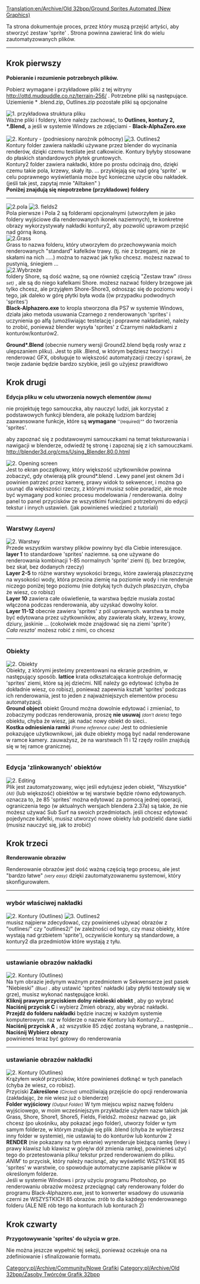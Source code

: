 [[Translation:en/Archive/Old 32bpp/Ground Sprites Automated (New Graphics)]]

Ta strona dokumentuje proces, przez który muszą przejść artyści, aby stworzyć zestaw 'sprite' .
Strona powinna zawierać link do wielu zautomatyzowanych plików.

----


== Krok pierwszy ==
'''Pobieranie i rozumienie potrzebnych plików.'''

<!--{{note|Those files aren't currently there.}}-->{{pl/Informacja|Tych plików obecnie nie ma.}}

Pobierz wymagane i przykładowe pliki z tej witryny http://ottd.mudpuddle.co.nz/terrain-256/ . Potrzebne pliki są następujące. Uziemienie * .blend.zip, Outlines.zip pozostałe pliki są opcjonalne

<!--{{note|Those files aren't currently there.}}-->{{pl/Informacja|Tych plików obecnie nie ma.}}

[[File:en/Archive/Old 32bpp/Files.png|left|frame|1. przykładowa struktura pliku]] <br> Ważne pliki i foldery, które należy zachować, to '''Outlines, kontury 2, *.Blend,''' a jeśli w systemie Windows ze zdjęciami - '''Black-AlphaZero.exe'''<br>
<br style="clear: left"/>

[[File:en/Archive/Old 32bpp/Outlines.png|left|frame|2. Kontury - (podniesiony narożnik północny) ]]
[[File:en/Archive/Old 32bpp/Outlines2.png|left|frame|3. Outlines2]]<br>
Kontury folder zawiera nakładki używane przez blender do wycinania renderów, dzięki czemu testilate jest całkowicie. Kontury byłyby stosowane do płaskich standardowych płytek gruntowych.<br>
Kontury2 folder zawiera nakładki, które po prostu odcinają dno, dzięki czemu takie pola, krzewy, skały itp. ... przyklejają się nad górą 'sprite' . w celu poprawnego wyświetlania może być konieczne użycie obu nakładek. (jeśli tak jest, zapytaj mnie "Alltaken" )
<br style="clear: left"/>

'''Poniżej znajdują się niepotrzebne (przykładowe) foldery'''
----


[[File:en/Archive/Old 32bpp/Field1.png|left|frame|2.pola]]
[[File:en/Archive/Old 32bpp/Field2.png|left|frame|3. fields2]]<br>
Pola pierwsze i Pola 2 są folderami opcjonalnymi (utworzyłem je jako foldery wyjściowe dla renderowanych ikonek naziemnych), te konkretne obrazy wykorzystywały nakładki kontury2, aby pozwolić uprawom przejść nad górną ikoną.
<br style="clear: left"/>

[[File:en/Archive/Old 32bpp/Grass.png|left|frame|2.Grass]]<br>
Grass to nazwa folderu, który utworzyłem do przechowywania moich renderowanych "standard" kafelków trawy. (tj. nie z brzegami, nie ze skałami na nich .....) można to nazwać jak tylko chcesz. możesz nazwać to pustynią, śniegiem ...
<br style="clear: left"/>

[[File:en/Archive/Old 32bpp/Shore.png|left|frame|2.Wybrzeże]]<br>
foldery Shore, są dość ważne, są one również częścią "Zestaw traw" <small>''(Grass set)''</small> , ale są do niego kafelkami Shore. możesz nazwać foldery brzegowe jak tylko chcesz, ale przyjąłem Shore-Shore3, odnosząc się do poziomu wody i tego, jak daleko w górę płytki była woda ((w przypadku podwodnych 'sprites')
<br style="clear: left"/>

'''Black-Alphazero.exe''' to kropla stworzona dla PS7 w systemie Windows, działa jako metoda usuwania Czarnego z renderowanych 'sprites' i uczynienia go alfą (umożliwiając testelację i poprawne nakładanie), należy to zrobić, ponieważ blender wysyła 'sprites' z Czarnymi nakładkami z konturów/konturów2.

'''Ground*.Blend''' (obecnie numery wersji Ground2.blend będą rosły wraz z ulepszaniem pliku). Jest to plik .Blend, w którym będziesz tworzyć i renderować GFX, obsługuje to większość automatyzacji rzeczy i sprawi, że twoje zadanie będzie bardzo szybkie, jeśli go użyjesz prawidłowo

== Krok drugi ==
'''Edycja pliku w celu utworzenia nowych elementów <small>''(items)''</small>'''

nie projektuję tego samouczka, aby nauczyć ludzi, jak korzystać z podstawowych funkcji blendera, ale pokażę ludziom bardziej zaawansowane funkcje, które są '''wymagane''' <small>''(required)""</small> do tworzenia 'sprites'.

aby zapoznać się z podstawowymi samouczkami na temat teksturowania i nawigacji w blenderze, odwiedź tę stronę i zapoznaj się z ich samouczkami. http://blender3d.org/cms/Using_Blender.80.0.html

[[File:en/Archive/Old 32bpp/Openscreen.png|right|frame|2. Opening screen]]<br>
Jest to ekran początkowy, który większość użytkowników powinna zobaczyć, gdy otwierają plik ground*.blend . Lewy panel jest oknem 3d i powinien patrzeć przez kamerę, prawy widok to sekwencer, i można go usunąć dla większości rzeczy, z którymi musisz sobie poradzić, ale może być wymagany pod koniec procesu modelowania / renderowania. dolny panel to panel przycisków ze wszystkimi funkcjami potrzebnymi do edycji tekstur i innych ustawień. (jak powinieneś wiedzieć z tutoriali)
<br style="clear: right"/>

----
=== Warstwy <small>''(Layers)''</small> ===


[[File:en/Archive/Old 32bpp/Layers.png|left|frame|2. Warstwy ]]<br>
Przede wszystkim warstwy plików powinny być dla Ciebie interesujące.<br>
'''layer 1''' to standardowe 'sprites' naziemne. są one używane do renderowania kombinacji 1-85 normalnych 'sprite' ziemi (tj. bez brzegów, bez skał, bez dodanych rzeczy)<br>
'''Layer 2-5''' to różne warstwy wysokości brzegu, które zawierają płaszczyznę na wysokości wody, która przecina ziemię na poziomie wody i nie renderuje niczego poniżej tego poziomu (nie dotykaj tych dużych płaszczyzn, chyba że wiesz, co robisz)<br>
'''Layer 10''' zawiera całe oświetlenie, ta warstwa będzie musiała zostać włączona podczas renderowania, aby uzyskać dowolny kolor.<br>
'''Layer 11-12''' obecnie zawiera 'sprites' z pól uprawnych. warstwa ta może być edytowana przez użytkowników, aby zawierała skały, krzewy, krowy, dziury, jaskinie ... (cokolwiek może znajdować się na ziemi 'sprite')<br>
''Cała reszta''' możesz robić z nimi, co chcesz
<br style="clear: left"/>

----

===Obiekty===


[[File:en/Archive/Old 32bpp/Objects.png|right|frame|2. Obiekty]]<br>
Obiekty, z którymi jesteśmy prezentowani na ekranie przednim, w następujący sposób.
'''lattice''' krata odkształcająca kontroluje deformację 'sprites' ziemi, które są jej dziećmi. NIE należy go edytować (chyba że dokładnie wiesz, co robisz), ponieważ zapewnia kształt 'sprites' podczas ich renderowania, jest to jeden z najważniejszych elementów procesu automatyzacji.<br>
'''Ground object''' obiekt Ground można dowolnie edytować i zmieniać, to zobaczymy podczas renderowania, proszę '''nie usuwaj''' <small>''(don't delete)''</small>  tego obiektu, chyba że wiesz, jak nadać nowy obiekt do sieci..<br>
'''Kostka odniesienia ramki''' <small>''(Frame reference cube)''</small> Jest to odniesienie pokazujące użytkownikowi, jak duże obiekty mogą być nadal renderowane w ramce kamery. zauważysz, że na warstwach 11 i 12 rzędy roślin znajdują się w tej ramce granicznej.
<br style="clear: right"/>

----
===Edycja 'zlinkowanych' obiektów===


[[File:en/Archive/Old 32bpp/Editing.png|left|frame|2. Editing]]<br>
Plik jest zautomatyzowany, więc jeśli edytujesz jeden obiekt, "Wszystkie" <small>''(All)''</small>  (lub większość) obiektów w tej warstwie będzie równo edytowanych. oznacza to, że 85 'sprites' można edytować za pomocą jednej operacji, ograniczenia tego (w aktualnych wersjach blendera 2.37a) są takie, że nie możesz używać Sub Surf na swoich przedmiotach.
jeśli chcesz edytować pojedyncze kafelki, musisz utworzyć nowe obiekty lub podzielić dane siatki (musisz nauczyć się, jak to zrobić)
<br style="clear: left"/>

== Krok trzeci ==
'''Renderowanie obrazów'''

Renderowanie obrazów jest dość ważną częścią tego procesu, ale jest "bardzo łatwe" <small>''(very easy)''</small> dzięki zautomatyzowanemu systemowi, który skonfigurowałem.
----
===wybór właściwej nakładki===

[[File:en/Archive/Old 32bpp/Outlines.png|left|frame|2. Kontury <small>''(Outlines)''</small>]]
[[File:en/Archive/Old 32bpp/Outlines2.png|left|frame|3. Outlines2]]<br>
musisz najpierw zdecydować, czy powinieneś używać obrazów z "outlines/" czy "outlines2/" (w zależności od tego, czy masz obiekty, które wystają nad grzbietem 'sprite'), oczywiście kontury są standardowe, a kontury2 dla przedmiotów które wystają z tyłu.
<br style="clear: left"/>

----
===ustawianie obrazów nakładki===

[[File:en/Archive/Old 32bpp/Sequencer.png|right|frame|2. Kontury <small>''(Outlines)''</small>]]<br>
Na tym obrazie jedynym ważnym przedmiotem w Sekwenserze jest pasek "Niebieski" <small>''(Blue)''</small> . aby ustawić 'sprites' nakładki (aby płytki testowały się w grze), musisz wykonać następujące kroki.<br>
'''Kliknij prawym przyciskiem dolny niebieski obiekt''' , aby go wybrać<br>
'''Naciśnij przycisk C''' i wybierz Zmień obrazy, aby wybrać nakładki.<br>
'''Przejdź do folderu nakładki''' będzie inaczej w każdym systemie komputerowym. raz w folderze o nazwie Kontury lub Kontury2...<br>
'''Naciśnij przycisk A''' , aż wszystkie 85 zdjęć zostaną wybrane, a następnie...<br>
'''Naciśnij Wybierz obrazy'''<br>
powinieneś teraz być gotowy do renderowania
<br style="clear: right"/>

----
===ustawianie obrazów nakładki===

[[File:en/Archive/Old 32bpp/Rendering.png|left|frame|2. Kontury <small>''(Outlines)''</small>]]<br>
Krążyłem wokół przycisków, które powinieneś dotknąć w tych panelach (chyba że wiesz, co robisz). <br>
Przyciski '''Zakreślone''' <small>''(Circled)''</small> umożliwiają przejście do opcji renderowania (zakładając, że nie wiesz już o blenderze)<br>
'''Folder wyjściowy''' <small>''(Output Folder)''</small> W tym miejscu wpisz nazwę folderu wyjściowego, w moim wcześniejszym przykładzie użyłem nazw takich jak Grass, Shore, Shore1, Shore5, Fields, Fields2. możesz nazwać go, jak chcesz (po ukośniku, aby pokazać jego folder), utworzy folder w tym samym folderze, w którym znajduje się plik .blend (chyba że wybierzesz inny folder w systemie), nie ustawiaj to do konturów lub konturów 2<br>
'''RENDER''' (nie pokazany na tym ekranie) wyrenderuje bieżącą ramkę (lewy i prawy klawisz lub klawisz w górę/w dół zmienia ramkę), powinieneś użyć tego do przetestowania pliku/ tekstur przed renderowaniem do pliku.<br>
''ANIM''' to przycisk, który należy nacisnąć, aby wyświetlić WSZYSTKIE 85 'sprites' w warstwie, co spowoduje automatyczne zapisanie plików w określonym folderze.
<br style="clear: left"/>

Jeśli w systemie Windows i przy użyciu programu Photoshop, po renderowaniu obrazów możesz przeciągnąć cały renderowany folder do programu Black-Alphazero.exe, jest to konwerter wsadowy do usuwania czerni ze WSZYSTKICH 85 obrazów. zrób to dla każdego renderowanego folderu (ALE NIE rób tego na konturach lub konturach 2)

== Krok czwarty ==

'''Przygotowywanie 'sprites' do użycia w grze.'''

Nie można jeszcze wypełnić tej sekcji, ponieważ oczekuje ona na zdefiniowanie i sfinalizowanie formatu.


<!--{{Navbox Graphics Development}}-->{{pl/Archive/Old 32bpp/Navbox Programowanie grafik}}

<!--[[Category:New Graphics]][[Category:32bpp Graphics Developer resources]]-->[[Category:pl/Archive/Community/Nowe Grafiki]][[Category:pl/Archive/Old 32bpp/Zasoby Twórców Grafik 32bpp]]